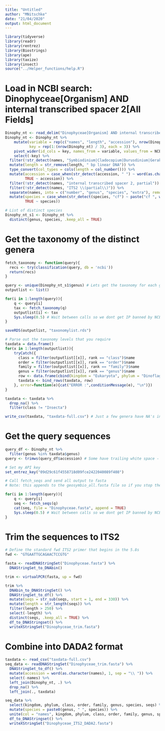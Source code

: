 ```yaml
---
title: "Untitled"
author: "MNitschke"
date: "21/04/2020"
output: html_document
---
```


```r
library(tidyverse)
library(readr)
library(rentrez)
library(Biostrings)
library(ape)
library(taxize)
library(insect)
source("../Helper_functions/help.R")
```

# Load in NCBI search: Dinophyceae[Organism] AND internal transcribed spacer 2[All Fields]

```r
Dinophy_nt <- read_delim("Dinophyceae[Organism] AND internal transcribed spacer 2[All Fields].txt", delim = "\n", col_names = "NCBI_record")
Dinophy_nt <- Dinophy_nt %>% 
    mutate(variable = rep(c("names", "length", "accession"), nrow(Dinophy_nt) / 3), 
           key = rep(1:(nrow(Dinophy_nt) / 3), each = 3)) %>%
    pivot_wider(id_cols = key, names_from = variable, values_from = NCBI_record) %>% 
    select(-key) %>%
  filter(!str_detect(names, "Symbiodinium|Cladocopium|Durusdinium|Gerakladium|Breviolum|Halluxium|Freudenthalidium|Fugacium|Symbiodiniaceae")) %>%
  mutate(length = str_remove(length, " bp linear DNA")) %>%
  type_convert(col_types = cols(length = col_number())) %>%
  mutate(accession = case_when(str_detect(accession, " ") ~ word(as.character(accession), 1, sep = "\\ "),
         TRUE ~ accession)) %>%
  filter(!str_detect(names, "internal transcribed spacer 2, partial")) %>%
  filter(!str_detect(names, "ITS2 \\(partial\\)")) %>%
  separate(names, into = c("number", "genus", "species", "extra"), remove = FALSE, extra = "merge") %>%
  mutate(species = case_when(str_detect(species, "cf") ~ paste("cf ", word(as.character(extra), 1, sep = "\\ ")),
         TRUE ~ species))

# List of distinct species
Dinophy_nt_s1 <- Dinophy_nt %>%
  distinct(genus, species, .keep_all = TRUE)
```

# Get the taxonomy of the distinct genera

```r
fetch_taxonomy <- function(query){
  recs <- try(classification(query, db = 'ncbi'))
  return(recs)
}

query <- unique(Dinophy_nt_s1$genus) # Lets get the taxonomy for each genus
outputlist <- list()

for(i in 1:length(query)){
	q <- query[i]
	tax <- fetch_taxonomy(q)
	outputlist[i] <- tax
	Sys.sleep(0.5) # Wait between calls so we dont get IP banned by NCBI :(
}

saveRDS(outputlist, "taxonomylist.rds")

# Parse out the taxonomy levels that you require
taxdata = data.frame()
for(x in 1:length(outputlist)){
    tryCatch({
      class = filter(outputlist[[x]], rank == "class")$name
      order = filter(outputlist[[x]], rank == "order")$name
      family = filter(outputlist[[x]], rank == "family")$name
      genus = filter(outputlist[[x]], rank == "genus")$name
      row <- data.frame(cbind(kingdom = "Eukaryota", phylum = "Dinoflagellata", class = class, order = order, family = family, genus = genus))
      taxdata <- bind_rows(taxdata, row)    
    }, error=function(e){cat("ERROR :",conditionMessage(e), "\n")})
}

taxdata <- taxdata %>%
  drop_na() %>%
  filter(class != "Insecta")

write_csv(taxdata, "taxdata-full.csv") # Just a few genera have NA's in higher ranks. Remove these
```

# Get the query sequences

```r
query_df <- Dinophy_nt %>%
  filter(genus %in% taxdata$genus)
query <- trimws(query_df$accession) # Some have trailing white space - use trimws() to remove it

# Set my API key
set_entrez_key("09d29c61f4558718d09fce2422040089f408")

# Call fetch_seqs and send all output to fasta
# Note: this appends to the geosymbio_all.fasta file so if you stop the script halfway through, delete the file before restarting.

for(i in 1:length(query)){
	q <- query[i]
	seq <- fetch_seqs(q)
	cat(seq, file = "Dinophyceae.fasta", append = TRUE)
	Sys.sleep(0.5) # Wait between calls so we dont get IP banned by NCBI :(
}
```

# Trim the sequences to ITS2

```r
# Define the standard fwd ITS2 primer that begins in the 5.8s
fwd <- "GTGAATTGCAGAACTCCGTG"

fasta <- readDNAStringSet("Dinophyceae.fasta") %>%
  DNAStringSet_to_DNAbin()

trim <- virtualPCR(fasta, up = fwd)

trim %>%
  DNAbin_to_DNAStringSet() %>%
  DNAStringSet_to_df() %>%
  mutate(seqs = str_sub(seqs, start = 1, end = 330)) %>%
  mutate(length = str_length(seqs)) %>%
  filter(length > 250) %>%
  select(-length) %>%
  distinct(seqs, .keep_all = TRUE) %>%
  df_to_DNAStringset() %>%
  writeXStringSet("Dinophyceae_trim.fasta")
```

# Combine into DADA2 format

```r
taxdata <- read_csv("taxdata-full.csv")
seq_data <- readDNAStringSet("Dinophyceae_trim.fasta") %>%
  DNAStringSet_to_df() %>%
  mutate(accession = word(as.character(names), 1, sep = "\\ ")) %>%
  select(-names) %>%
  left_join(Dinophy_nt, .) %>%
  drop_na() %>%
  left_join(., taxdata)

seq_data %>%
  select(kingdom, phylum, class, order, family, genus, species, seqs) %>%
  mutate(species = paste0(genus, " ", species)) %>%
  unite(col = "names", kingdom, phylum, class, order, family, genus, species, sep = ";") %>%
  df_to_DNAStringset() %>%
  writeXStringSet("Dinophyceae_ITS2_DADA2.fasta")
```